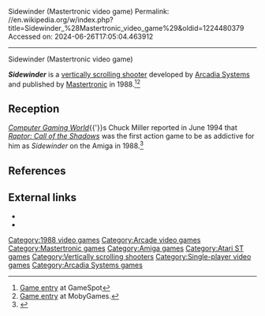 Sidewinder (Mastertronic video game)
Permalink: //en.wikipedia.org/w/index.php?title=Sidewinder_%28Mastertronic_video_game%29&oldid=1224480379
Accessed on: 2024-06-26T17:05:04.463912



------
Sidewinder (Mastertronic video game)
{{Short description|1988 video game}}
{{italic title}}
{{Infobox video game
| title         = Sidewinder
| image         = Sidewinder cover.jpg
| caption       = 
| developer     = [[Arcadia Systems]]
| publisher     = [[Mastertronic]]
| series        = 
| engine        = 
| platforms     = [[Amiga]], [[Atari ST]], [[IBM PC compatible|IBM PC]]
| released      = {{Video game release|WW|1988}}
| genre         = [[Scrolling shooter]]
| modes         = [[Single-player]]
| director      = 
| producer      = 
| designer      = 
| programmer    = 
| artist        = 
| writer        = 
| composer      = 
}}

'''''Sidewinder''''' is a [[vertically scrolling shooter]] developed by [[Arcadia Systems]] and published by [[Mastertronic]] in 1988.<ref>[http://www.gamespot.com/amiga/action/sidewinder/index.html Game entry] at GameSpot</ref><ref>[http://www.mobygames.com/game/amiga/sidewinder Game entry] at MobyGames.</ref>

==Reception==
''[[Computer Gaming World]]''{{'}}s Chuck Miller reported in June 1994 that ''[[Raptor: Call of the Shadows]]'' was the first action game to be as addictive for him as ''Sidewinder'' on the Amiga in 1988.<ref name="miller199406">{{Cite magazine
 |last=Miller
 |first=Chuck
 |date=June 1994
 |title=Shareware Showcase
 |department=Best of the Rest
 |url=http://www.cgwmuseum.org/galleries/index.php?year=1994&pub=2&id=119 
 |magazine=Computer Gaming World
 |pages=112,114
 }}</ref>

== References ==
{{reflist}}

== External links ==
* {{moby game|id=/sidewinder|name=''SideWinder''}}
* {{abime|id=1921}}

[[Category:1988 video games]]
[[Category:Arcade video games]]
[[Category:Mastertronic games]]
[[Category:Amiga games]]
[[Category:Atari ST games]]
[[Category:Vertically scrolling shooters]]
[[Category:Single-player video games]]
[[Category:Arcadia Systems games]]


{{scroll-shooter-videogame-stub}}